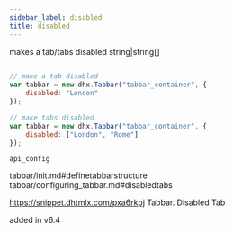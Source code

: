 ```yaml
---
sidebar_label: disabled
title: disabled
---
```



          


<Short>
 makes a tab/tabs disabled






</Short>



<Type>
 string|string[]


</Type>


~~~js
 
// make a tab disabled
var tabbar = new dhx.Tabbar("tabbar_container", {
    disabled: "London"
});

// make tabs disabled
var tabbar = new dhx.Tabbar("tabbar_container", {
    disabled: ["London", "Rome"]
});

~~~
	api_config

 
tabbar/init.md#definetabbarstructure
tabbar/configuring_tabbar.md#disabledtabs

 https://snippet.dhtmlx.com/pxa6rkpj	Tabbar. Disabled Tab


<Descr>
 



</Descr>


added in v6.4
